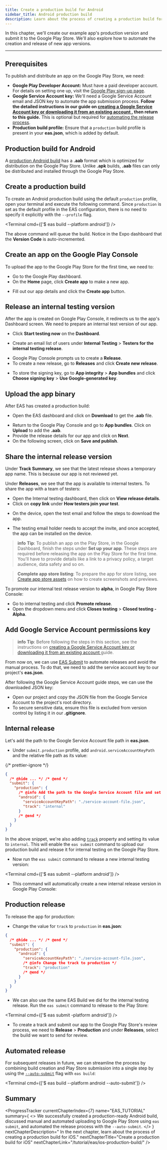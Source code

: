 ```yaml
---
title: Create a production build for Android
sidebar_title: Android production build
description: Learn about the process of creating a production build for Android and automating the release process.
---
```



In this chapter, we'll create our example app's production version and submit it to the Google Play Store. We'll also explore how to automate the creation and release of new app versions.

<VideoBoxLink
  videoId="-KZjr576tuE"
  title="Watch: How to quickly publish to the App Store & Play Store with EAS Submit"
/>

---

## Prerequisites

To publish and distribute an app on the Google Play Store, we need:

- **Google Play Developer Account:** Must have a paid developer account. For details on setting one up, visit the [Google Play sign-up page](https://play.google.com/apps/publish/signup/).
- **Google Service Account key:** We'll need a Google Service Account email and JSON key to automate the app submission process. **Follow the detailed instructions in our guide on [creating a Google Service Account key or downloading it from an existing account ](https://github.com/expo/fyi/blob/main/creating-google-service-account.md), then return to this guide.** This is optional but required for [automating the release process](#automated-release).
- **Production build profile:** Ensure that a `production` build profile is present in your **eas.json**, which is added by default.

## Production build for Android

A [production Android build](/build/eas-json/#production-builds) has a **.aab** format which is optimized for distribution on the Google Play Store. Unlike **.apk** builds, **.aab** files can only be distributed and installed through the Google Play Store.

<Step label="1">

## Create a production build

To create an Android production build using the default `production` profile, open your terminal and execute the following command. Since `production` is set as the default profile in the EAS configuration, there is no need to specify it explicitly with the `--profile` flag.

<Terminal cmd={['$ eas build --platform android']} />

The above command will queue the build. Notice in the Expo dashboard that the **Version Code** is auto-incremented.

</Step>

<Step label="2">

## Create an app on the Google Play Console

To upload the app to the Google Play Store for the first time, we need to:

- Go to the Google Play dashboard.
- On the **Home** page, click **Create app** to make a new app.

<ContentSpotlight
  alt="Create app on Google Play Console"
  src="/static/images/tutorial/eas/play-store-01.png"
  className="max-w-[800px]"
/>

- Fill out our app details and click the **Create app** button.

<ContentSpotlight
  alt="Create app form on Google Play Console"
  src="/static/images/tutorial/eas/play-store-02.png"
  className="max-w-[800px]"
/>

</Step>

<Step label="3">

## Release an internal testing version

After the app is created on Google Play Console, it redirects us to the app's Dashboard screen. We need to prepare an internal test version of our app.

- Click **Start testing now** on the **Dashboard**.

<ContentSpotlight
  alt="Steps under start testing now on Google Play Console"
  src="/static/images/tutorial/eas/play-store-03.png"
  className="max-w-[800px]"
/>

- Create an email list of users under **Internal Testing** > **Testers for the internal testing release**.

<ContentSpotlight
  alt="Create an email list for internal testers"
  src="/static/images/tutorial/eas/play-store-04.png"
  className="max-w-[800px]"
/>

- Google Play Console prompts us to create a **Release**.
- To create a new release, go to **Releases** and click **Create new release**.

<ContentSpotlight
  alt="Selecting the signing key for the app bundle"
  src="/static/images/tutorial/eas/play-store-05.png"
  className="max-w-[800px]"
/>

- To store the signing key, go to **App integrity** > **App bundles** and click **Choose signing key** > **Use Google-generated key**.

<ContentSpotlight
  alt="Creating a new internal release"
  src="/static/images/tutorial/eas/play-store-06.png"
  className="max-w-[400px]"
/>

</Step>

<Step label="4">

## Upload the app binary

After EAS has created a production build:

- Open the EAS dashboard and click on **Download** to get the **.aab** file.

<ContentSpotlight
  alt="Downloading the aab file"
  src="/static/images/tutorial/eas/play-store-07.png"
/>

- Return to the Google Play Console and go to **App bundles**. Click on **Upload** to add the **.aab**.
- Provide the release details for our app and click on **Next**.
- On the following screen, click on **Save and publish**.

<ContentSpotlight
  alt="Uploading aab file to Google Play Console"
  src="/static/images/tutorial/eas/play-store-08.png"
  className="max-w-[800px]"
/>

</Step>

<Step label="5">

## Share the internal release version

Under **Track Summary**, we see that the latest release shows a temporary app name. This is because our app is not reviewed yet.

<ContentSpotlight
  alt="App pending review on Google Play Console"
  src="/static/images/tutorial/eas/play-store-09.png"
  className="max-w-[800px]"
/>

Under **Releases**, we see that the app is available to internal testers. To share the app with a team of testers:

- Open the Internal testing dashboard, then click on **View release details**.
- Click on **copy link** under **How testers join your test**.

<ContentSpotlight
  alt="Sharing the internal release version"
  src="/static/images/tutorial/eas/play-store-14.png"
  className="max-w-[800px]"
/>

- On the device, open the test email and follow the steps to download the app.

<ContentSpotlight
  alt="Downloading app on the device as an internal tester"
  src="/static/images/tutorial/eas/play-store-15.png"
  className="max-w-[240px]"
/>

- The testing email holder needs to accept the invite, and once accepted, the app can be installed on the device.

<ContentSpotlight
  alt="On accepting the invite, the app can be installed on the device"
  src="/static/images/tutorial/eas/play-store-16.png"
  className="max-w-[240px]"
/>

<ContentSpotlight
  alt="App installed on the device as an internal tester"
  src="/static/images/tutorial/eas/play-store-17.png"
  className="max-w-[260px]"
/>

> **info** **Tip**: To publish an app on the Play Store, in the Google Dashboard, finish the steps under **Set up your app**. These steps are required before releasing the app on the Play Store for the first time. You'll have to provide details like a link to a privacy policy, a target audience, data safety and so on.

> **Complete app store listing**: To prepare the app for store listing, see [Create app store assets](/guides/store-assets/) on how to create screenshots and previews.

<Collapsible summary="Promoting a testing release">

To promote our internal test release version to **alpha**, in Google Play Store Console:

- Go to internal testing and click **Promote release**.
- Open the dropdown menu and click **Closes testing** > **Closed testing - Alpha**.

</Collapsible>

</Step>

<Step label="6">

## Add Google Service Account permissions key

> **info** **Tip**: Before following the steps in this section, see the instructions on [creating a Google Service Account key or downloading it from an existing account ](https://github.com/expo/fyi/blob/main/creating-google-service-account.md) guide.

From now on, we can use [EAS Submit](/submit/introduction/) to automate releases and avoid the manual process. To do that, we need to add the service account key to our project's **eas.json**.

After following the Google Service Account guide steps, we can use the downloaded JSON key:

- Open our project and copy the JSON file from the Google Service Account to the project's root directory.
- To secure sensitive data, ensure this file is excluded from version control by listing it in our **.gitignore**.

</Step>

<Step label="7">

## Internal release

Let's add the path to the Google Service Account file path in **eas.json**.

- Under `submit.production` profile, add `android.serviceAccountKeyPath` and the relative file path as its value:

{/* prettier-ignore */}
```json
{
  /* @hide ... */ /* @end */
  "submit": {
    "production": {
      /* @info Add the path to the Google Service Account file and set <CODE>track</CODE> to <CODE>internal</CODE> */
      "android": {
        "serviceAccountKeyPath": "./service-account-file.json",
        "track": "internal"
      }
      /* @end */
    }
  }
}
```

In the above snippet, we're also adding [`track`](/eas/json/#track) property and setting its value to `internal`. This will enable the `eas submit` command to upload our production build and release it for internal testing on the Google Play Store.

- Now run the `eas submit` command to release a new internal testing version:

<Terminal cmd={['$ eas submit --platform android']} />

- This command will automatically create a new internal release version in Google Play Console:

<ContentSpotlight
  alt="Automatic internal release version created in Google Play Console by EAS Submit"
  src="/static/images/tutorial/eas/play-store-18.png"
  className="max-w-[800px]"
/>

</Step>

<Step label="8">

## Production release

To release the app for production:

- Change the value for `track` to `production` in **eas.json**:

```json
{
  /* @hide ... */ /* @end */
  "submit": {
    "production": {
      "android": {
        "serviceAccountKeyPath": "./service-account-file.json",
        /* @info Change the track to production */
        "track": "production"
        /* @end */
      }
    }
  }
}
```

- We can also use the same EAS Build we did for the internal testing release. Run the `eas submit` command to release to the Play Store:

<Terminal cmd={['$ eas submit -platform android']} />

- To create a track and submit our app to the Google Play Store's review process, we need to **Release** > **Production** and under **Releases**, select the build we want to send for review.

<ContentSpotlight
  alt="Submitting app for Google Play Store review process"
  src="/static/images/tutorial/eas/play-store-19.png"
  className="max-w-[800px]"
/>

</Step>

<Step label="9">

## Automated release

For subsequent releases in future, we can streamline the process by combining build creation and Play Store submission into a single step by using the [`--auto-submit`](/build/automate-submissions/) flag with `eas build`:

<Terminal cmd={['$ eas build --platform android --auto-submit']} />

</Step>

## Summary

<ProgressTracker
  currentChapterIndex={7}
  name="EAS_TUTORIAL"
  summary={
    <>
      We successfully created a production-ready Android build, discussed manual and automated
      uploading to Google Play Store using <CODE>eas submit</CODE>, and automated the release
      process with the <CODE>--auto-submit</CODE>.
    </>
  }
  nextChapterDescription="
In the next chapter, learn about the process of creating a production build for iOS."
  nextChapterTitle="Create a production build for iOS"
  nextChapterLink="/tutorial/eas/ios-production-build/"
/>
